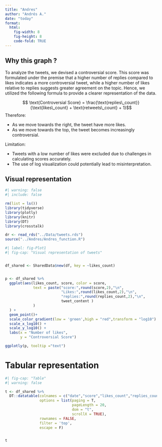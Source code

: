 ```yaml
---
title: "Andres"
author: "Andrés A."
date: "today"
format: 
  html:
    fig-width: 8
    fig-height: 8
    code-fold: TRUE
---
```


## Why this graph ?

To analyze the tweets, we devised a controversial score. This score was formulated under the premise that a higher number of replies compared to likes indicates a more controversial tweet, while a higher number of likes relative to replies suggests greater agreement on the topic. Hence, we utilized the following formula to provide a clearer representation of the data.


$$ \text{Controversial Score} = \frac{\text{replies\_count}}{\text{likes\_count} + \text{retweets\_count} + 1}$$
Therefore: 

- As we move towards the right, the tweet have more likes.
- As we move towards the top, the tweet becomes increasingly controversial.

Limitation:

- Tweets with a low number of likes were excluded due to challenges in calculating scores accurately.
- The use of log visualization could potentially lead to misinterpretation.


## Visual representation

```r
#| warning: false
#| include: false

rm(list = ls())
library(tidyverse)
library(plotly)
library(knitr)
library(DT)
library(crosstalk)

dr <- read_rds("../Data/tweets.rds")
source("../Andres/Andres_function.R")
```


```r
#| label: fig-Plot1
#| fig-cap: "Visual representation of tweets"


df_shared <- SharedData$new(df, key = ~likes_count)


p <- df_shared %>% 
  ggplot(aes(likes_count, score, color = score, 
             text = paste("score:",round(score,2),"\n",
                          "Likes:",round(likes_count,2),"\n",
                          "replies:",round(replies_count,2),"\n",
                          tweet_content )
             )
  ) + 
  geom_point()+
  scale_color_gradient(low = 'green',high = "red",transform = "log10") +
  scale_x_log10() + 
  scale_y_log10() + 
  labs(x = "Number of likes", 
       y = "Controversial Score")

ggplotly(p, tooltip ="text")


```
 
# Tabular representation 
 
```r
#| fig-cap: "Table"
#| warning: false

t <- df_shared %>% 
  DT::datatable(colnames = c("date","score","likes_count","replies_count","tweet","URL"),
                options = list(paging = T, 
                               pageLength = 20,
                               dom = "t",
                               scrollX = TRUE),
                rownames = FALSE,
                filter = 'top',
                escape = F)


t

```

